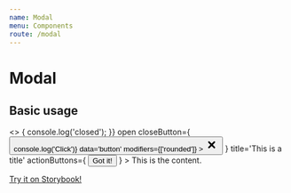 ```yaml
---
name: Modal
menu: Components
route: /modal
---
```



# Modal

<PropsTable of={ModalProps} />

## Basic usage

<Playground>
  <ThemeProvider theme={welp_ar.theme}>
    <>
      <GlobalStyle theme={welp_ar.theme} />
      <Modal
        className='position-unset'
        onClose={() => {
          console.log('closed');
        }}
        open
        closeButton={
          <Button
            onClick={() => console.log('Click')}
            data='button'
            modifiers={['rounded']}
          >
            <svg
              xmlns='http://www.w3.org/2000/svg'
              fill='currentColor'
              height='24'
              width='24'
              viewBox='0 0 35 35'
            >
              {/* eslint-disable max-len */}
              <path d='M26 22.87A2.14 2.14 0 0 1 26 26a2.14 2.14 0 0 1-3.13 0l-5.54-5.54-5.5 5.5c-.45.45-.98.68-1.58.7A2.1 2.1 0 0 1 8.67 26 2.1 2.1 0 0 1 8 24.42c.01-.6.24-1.13.7-1.58l5.5-5.5-5.54-5.55a2.15 2.15 0 0 1 0-3.12 2.14 2.14 0 0 1 3.12 0l5.54 5.54 5.54-5.54a2.15 2.15 0 0 1 3.13 0 2.14 2.14 0 0 1 0 3.12l-5.54 5.54L26 22.87z' />
              {/* eslint-enable max-len */}
            </svg>
          </Button>
        }
        title='This is a title'
        actionButtons={
          <Button isBlocked data='got-it'>
            Got it!
          </Button>
        }
      >
        This is the content.
      </Modal>
    </>
  </ThemeProvider>
</Playground>

[Try it on Storybook!](./storybook/index.html?path=/story/modal--with-title)
